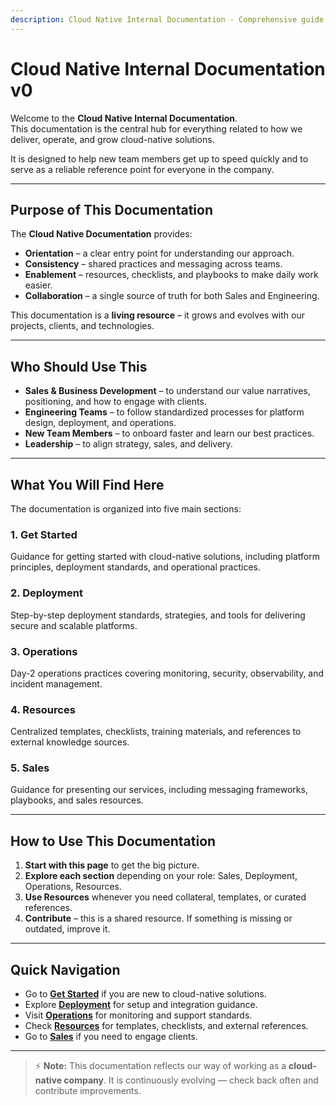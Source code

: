 ```yaml
---
description: Cloud Native Internal Documentation - Comprehensive guide for cloud-native solutions, deployment, operations, and resources
---
```


# Cloud Native Internal Documentation v0

Welcome to the **Cloud Native Internal Documentation**.  
This documentation is the central hub for everything related to how we deliver, operate, and grow cloud-native solutions.  

It is designed to help new team members get up to speed quickly and to serve as a reliable reference point for everyone in the company.  

---

## Purpose of This Documentation

The **Cloud Native Documentation** provides:  

- **Orientation** – a clear entry point for understanding our approach.  
- **Consistency** – shared practices and messaging across teams.  
- **Enablement** – resources, checklists, and playbooks to make daily work easier.  
- **Collaboration** – a single source of truth for both Sales and Engineering.  

This documentation is a **living resource** – it grows and evolves with our projects, clients, and technologies.  

---

## Who Should Use This

- **Sales & Business Development** – to understand our value narratives, positioning, and how to engage with clients.  
- **Engineering Teams** – to follow standardized processes for platform design, deployment, and operations.  
- **New Team Members** – to onboard faster and learn our best practices.  
- **Leadership** – to align strategy, sales, and delivery.  

---

## What You Will Find Here

The documentation is organized into five main sections:  

### 1. Get Started  
Guidance for getting started with cloud-native solutions, including platform principles, deployment standards, and operational practices.

### 2. Deployment  
Step-by-step deployment standards, strategies, and tools for delivering secure and scalable platforms.

### 3. Operations  
Day-2 operations practices covering monitoring, security, observability, and incident management.

### 4. Resources  
Centralized templates, checklists, training materials, and references to external knowledge sources.

### 5. Sales  
Guidance for presenting our services, including messaging frameworks, playbooks, and sales resources.

---

## How to Use This Documentation

1. **Start with this page** to get the big picture.  
2. **Explore each section** depending on your role: Sales, Deployment, Operations, Resources.  
3. **Use Resources** whenever you need collateral, templates, or curated references.  
4. **Contribute** – this is a shared resource. If something is missing or outdated, improve it.  

---

## Quick Navigation

- Go to **[Get Started](./get-started)** if you are new to cloud-native solutions.  
- Explore **[Deployment](./deployment)** for setup and integration guidance.  
- Visit **[Operations](./operations)** for monitoring and support standards.  
- Check **[Resources](./resources)** for templates, checklists, and external references.  
- Go to **[Sales](./sales)** if you need to engage clients.  

---

> ⚡ **Note:** This documentation reflects our way of working as a **cloud-native company**. It is continuously evolving — check back often and contribute improvements.